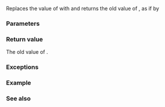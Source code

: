 {{cpp/experimental/ranges/title|exchange}}
{{cpp/experimental/ranges/utility/navbar}}
{{ddcl|header=experimental/ranges/utility|since=ranges|1=
template&lt; MoveConstructible T, class U = T &gt;
    requires Assignable&lt;T&amp;, U&gt;
constexpr T exchange( T&amp; obj, U&amp;&amp; new_val ) noexcept(/* see below */);
}}

Replaces the value of {{c|obj}} with {{c|new_value}} and returns the old value of {{c|obj}}, as if by
{{source|1=
T old_value = std::move(obj);
obj = std::forward&lt;U&gt;(new_value);
return old_value;
}}

===Parameters===
{{par begin}}
{{par|obj|object whose value to replace}}
{{par|new_value|the value to assign to {{tt|obj}}}}
{{par end}}

===Return value===
The old value of {{c|obj}}.

===Exceptions===
{{noexcept|1=std::is_nothrow_move_constructible&lt;T&gt;::value &amp;&amp;
         std::is_nothrow_assignable&lt;T&amp;, U&gt;::value}}

===Example===
{{example}}

===See also===
{{dsc begin}}
{{dsc inc|cpp/utility/dsc exchange}}
{{dsc end}}

{{langlinks|zh}}